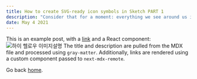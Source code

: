 ```yaml
---
title: How to create SVG-ready icon symbols in Sketch PART 1
description: "Consider that for a moment: everything we see around us is assumed to have had a cause and is contingent upon."
date: May 4 2021
---
```


This is an example post, with a [link](https://nextjs.org) and a React component:
![하이 헬로우 이미지설명](https://lh3.googleusercontent.com/a/AAcHTtdchAGf81_wa9FfHBMnbcFb5x_CxsVzPtzD7Wk8rmoJ=s192-c-br100-rg-mo)
The title and description are pulled from the MDX file and processed using `gray-matter`. Additionally, links are rendered using a custom component passed to `next-mdx-remote`.

Go back [home](/).
